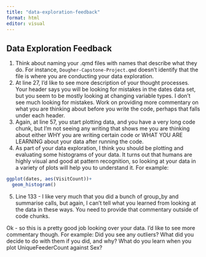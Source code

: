 ```yaml
---
title: "data-exploration-feedback"
format: html
editor: visual
---
```


## Data Exploration Feedback

1.  Think about naming your .qmd files with names that describe what they do. For instance, `Dougher-Capstone-Project.qmd` doesn't identify that the file is where you are conducting your data exploration.
2.  At line 27, I'd like to see more description of your thought processes. Your header says you will be looking for mistakes in the dates data set, but you seem to be mostly looking at changing variable types. I don't see much looking for mistakes. Work on providing more commentary on what you are thinking about before you write the code, perhaps that falls under each header.
3.  Again, at line 57, you start plotting data, and you have a very long code chunk, but I'm not seeing any writing that shows me you are thinking about either WHY you are writing certain code or WHAT YOU ARE LEARNING about your data after running the code.
4.  As part of your data exploration, I think you should be plotting and evaluating some histograms of your data. It turns out that humans are highly visual and good at pattern recognition, so looking at your data in a variety of plots will help you to understand it. For example:

```r
ggplot(dates, aes(VisitCount))+
  geom_histogram()
```

5.  Line 133 - I like very much that you did a bunch of group_by and summarise calls, but again, I can't tell what you learned from looking at the data in these ways. You need to provide that commentary outside of code chunks.

Ok - so this is a pretty good job looking over your data. I'd like to see more commentary though. For example: Did you see any outliers? What did you decide to do with them if you did, and why? What do you learn when you plot UniqueFeederCount against Sex?
